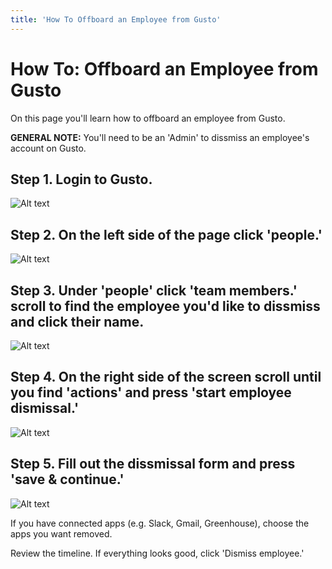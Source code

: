 ```yaml
---
title: 'How To Offboard an Employee from Gusto'
---
```


# How To: Offboard an Employee from Gusto

On this page you'll learn how to offboard an employee from Gusto.

**GENERAL NOTE:** You'll need to be an 'Admin' to dissmiss an employee's account on Gusto.

## Step 1. Login to Gusto.

![Alt text](/img/Offboard_Gusto_1.png 'title')

## Step 2. On the left side of the page click 'people.'

![Alt text](/img/Offboard_Gusto_2.png 'title')

## Step 3. Under 'people' click 'team members.' scroll to find the employee you'd like to dissmiss and click their name.

![Alt text](/img/Offboard_Gusto_3.png 'title')

## Step 4. On the right side of the screen scroll until you find 'actions' and press 'start employee dismissal.'

![Alt text](/img/Offboard_Gusto_4.png 'title')

## Step 5. Fill out the dissmissal form and press 'save & continue.'

![Alt text](/img/Offboard_Gusto_5.png 'title')

If you have connected apps (e.g. Slack, Gmail, Greenhouse), choose the apps you want removed.

Review the timeline. If everything looks good, click 'Dismiss employee.'